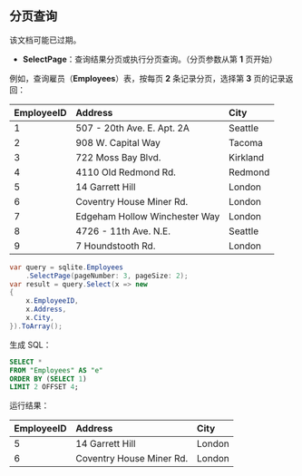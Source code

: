 
## 分页查询

<Alert type="tip">
该文档可能已过期。
</Alert>

- **SelectPage**：查询结果分页或执行分页查询。（分页参数从第 **1** 页开始）

例如，查询雇员（**Employees**）表，按每页 **2** 条记录分页，选择第 **3** 页的记录返回：

| EmployeeID | Address                       | City     |
| :--------- | :---------------------------- | :------- |
| 1          | 507 - 20th Ave. E. Apt. 2A    | Seattle  |
| 2          | 908 W. Capital Way            | Tacoma   |
| 3          | 722 Moss Bay Blvd.            | Kirkland |
| 4          | 4110 Old Redmond Rd.          | Redmond  |
| 5          | 14 Garrett Hill               | London   |
| 6          | Coventry House Miner Rd.      | London   |
| 7          | Edgeham Hollow Winchester Way | London   |
| 8          | 4726 - 11th Ave. N.E.         | Seattle  |
| 9          | 7 Houndstooth Rd.             | London   |

```csharp
var query = sqlite.Employees
    .SelectPage(pageNumber: 3, pageSize: 2);
var result = query.Select(x => new
{
    x.EmployeeID,
    x.Address,
    x.City,
}).ToArray();
```

生成 SQL：

```sql
SELECT *
FROM "Employees" AS "e"
ORDER BY (SELECT 1)
LIMIT 2 OFFSET 4;
```

运行结果：

| EmployeeID | Address                  | City   |
| :--------- | :----------------------- | :----- |
| 5          | 14 Garrett Hill          | London |
| 6          | Coventry House Miner Rd. | London |

<br/>